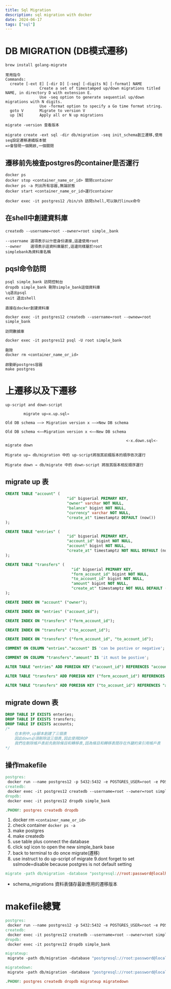 ```yaml
---
title: Sql Migration
description: sql migration with docker
date: 2024-06-17
tags: ["sql"]
---
```


# DB MIGRATION (DB模式遷移)

```text
brew install golang-migrate

常用指令
Commands:
  create [-ext E] [-dir D] [-seq] [-digits N] [-format] NAME
               Create a set of timestamped up/down migrations titled NAME, in directory D with extension E.
               Use -seq option to generate sequential up/down migrations with N digits.
               Use -format option to specify a Go time format string.
  goto V       Migrate to version V
  up [N]       Apply all or N up migrations

migrate -version 查看版本

migrate create -ext sql -dir db/migration -seq init_schema創立遷移,使用seq設定遷移連續版本號
=>會發現一個開啟,一個關閉
```

## 遷移前先檢查postgres的container是否運行

```shell
docker ps
docker stop <container_name_or_id> 關閉container
docker ps -a 列出所有容器,無論狀態
docker start <container_name_or_id>運行container

docker exec -it postgres12 /bin/sh 訪問shell,可以執行linux命令
```

## 在shell中創建資料庫

```shell
createdb --username=root --owner=root simple＿bank

--username 選項表示以什麼身份連接,這邊使用root
--owner    選項表示這資料庫屬於,這邊同樣屬於root
simplebank為資料庫名稱
```

## pqsl命令訪問

```shell
psql simple_bank 訪問控制台
dropdb simple_bank 刪除simple_bank這個資料庫
\q退出psql
exit 退出shell

直接在docker創建資料庫

docker exec -it postgres12 createdb --username=root --ownew=root simple_bank

訪問數據庫

docker exec -it postgres12 psql -U root simple_bank

刪除
docker rm <container_name_or_id>

啟動新postgres容器
make postgres
```

# 上遷移以及下遷移

```text
up-script and down-script

        migrate up→x.up.sql→

Old DB schema ——> Migration version x ——>New DB schema

Old DB schema <——Migration version x <——New DB schema

                                                     <-x.down.sql<-migrate down

Migrate up→ db/migration 中的 up-script將按其前綴版本的順序依次運行

Migrate down → db/migrate 中的 down-script 將按其版本相反順序運行
```

## migrate up 表

```sql
CREATE TABLE "account" (
                           "id" bigserial PRIMARY KEY,
                           "owner" varchar NOT NULL,
                           "balance" bigint NOT NULL,
                           "currency" varchar NOT NULL,
                           "create_at" timestamptz DEFAULT (now())
);

CREATE TABLE "entries" (
                           "id" bigserial PRIMARY KEY,
                           "account_id" bigint NOT NULL,
                           "account" bigint NOT NULL,
                           "create_at" timestamptz NOT NULL DEFAULT (now())
);

CREATE TABLE "transfers" (
                             "id" bigserial PRIMARY KEY,
                             "form_account_id" bigint NOT NULL,
                             "to_account_id" bigint NOT NULL,
                             "amount" bigint NOT NULL,
                             "create_at" timestamptz NOT NULL DEFAULT (now())
);

CREATE INDEX ON "account" ("owner");

CREATE INDEX ON "entries" ("account_id");

CREATE INDEX ON "transfers" ("form_account_id");

CREATE INDEX ON "transfers" ("to_account_id");

CREATE INDEX ON "transfers" ("form_account_id", "to_account_id");

COMMENT ON COLUMN "entries"."account" IS 'can be postive or negative';

COMMENT ON COLUMN "transfers"."amount" IS 'it must be postive';

ALTER TABLE "entries" ADD FOREIGN KEY ("account_id") REFERENCES "account" ("id");

ALTER TABLE "transfers" ADD FOREIGN KEY ("form_account_id") REFERENCES "account" ("id");

ALTER TABLE "transfers" ADD FOREIGN KEY ("to_account_id") REFERENCES "account" ("id");
```

## migrate down 表

```sql
DROP TABLE IF EXISTS enteries;
DROP TABLE IF EXISTS transfers;
DROP TABLE IF EXISTS accounts;
/*
    在本例中,up腳本創建了三個表
    因此down必須刪除這三個表,因此使用DROP
    我們在刪除帳戶表前先刪除條目和轉移表,因為條目和轉移表間存在外鍵約束引用帳戶表
*/

```

## 操作makefile

```makefile
postgres:
 docker run --name postgres12 -p 5432:5432 -e POSTGRES_USER=root -e POSTGRES_PASSWORD=password -d postgres:12-alpine
createdb:
 docker exec -it postgres12 createdb --username=root --owner=root simple_bank
dropdb:
 docker exec -it postgres12 dropdb simple_bank

.PHONY: postgres createdb dropdb
```

1. docker rm `<container_name_or_id>`
2. check container `docker ps -a`
3. make postgres
4. make createdb
5. use table plus connect the database
6. click sql icon to open the new simple_bank base
7. back to terminal to do once migrate(遷移)
8. use instruct to do up-script of migrate
   9.dont forget to set sslmode=disable because postgres is not default setting

```makefile
migrate -path db/migration -database "postgresql://root:password@localhost:5432/simple_bank?sslmode=disable" -verbose up
```

- schema_migrations 資料表儲存最新應用的遷移版本

# makefile總覽

```makefile
postgres:
 docker run --name postgres12 -p 5432:5432 -e POSTGRES_USER=root -e POSTGRES_PASSWORD=password -d postgres:12-alpine
createdb:
 docker exec -it postgres12 createdb --username=root --owner=root simple_bank
dropdb:
 docker exec -it postgres12 dropdb simple_bank

migrateup:
 migrate -path db/migration -database "postgresql://root:password@localhost:5432/simple_bank?sslmode=disable" -verbose up

migratedown:
 migrate -path db/migration -database "postgresql://root:password@localhost:5432/simple_bank?sslmode=disable" -verbose down

.PHONY: postgres createdb dropdb migrateup migratedown
```
